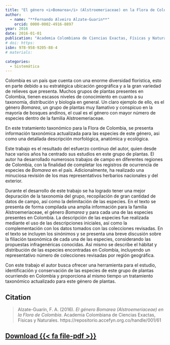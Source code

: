 ```yaml
---
title: "El género <i>Bomarea</i> (Alstroemeriaceae) en la Flora de Colombia"
author:
  - name: "**Fernando Alveiro Alzate-Guarin**"
    orcid: 0000-0002-4916-8897
year: 2016
date: 2016-01-01
publication: "Academia Colombiana de Ciencias Exactas, Físicas y Naturales"
# doi: https:
isbn: 978-958-9205-88-4
# materials: 

categories:
  - Sistemática
---
```


Colombia es un país que cuenta con una enorme diversidad florística, esto en parte debido a su estratégica ubicación geográfica y a la gran variedad de relieves que presenta. Muchos grupos de plantas presentes en Colombia, tienen escasos niveles de conocimiento en cuanto a su taxonomía, distribución y biología en general. Un claro ejemplo de ello, es el género *Bomarea*, un grupo de plantas muy llamativo y conspicuo en la mayoría de bosques andinos, el cual es el género con mayor número de especies dentro de la familia Alstroemeriaceae.

En este tratamiento taxonómico para la Flora de Colombia, se presenta información taxonómica actualizada para las especies de este género, asi como una detallada descripción morfológica, anatómica y ecológica.

Este trabajo es el resultado del esfuerzo continuo del autor, quien desde hace varios años ha centrado sus estudios en este grupo de plantas. El autor ha desarrollado numerosos trabajos de campo en diferentes regiones de Colombia, con la finalidad de completar los registros de ocurrencia de especies de *Bomarea* en el país. Adicionalmente, ha realizado una minuciosa revisión de los mas representativos herbarios nacionales y del exterior.

Durante el desarrollo de este trabajo se ha logrado tener una mejor depuración de la taxonomía del grupo, recopilación de gran cantidad de datos de campo, así como la delimitación de las especies. En el texto se presenta de forma compilada una amplia información para la familia Alstroemeriaceae, el género *Bomarea* y para cada una de las especies presentes en Colombia. La descripción de las especies fue realizada mediante el uso de las descripciones iniciales, así como la complementación con los datos tomados con las colecciones revisadas. En el texto se incluyen los sinónimos y se presenta una breve discusión sobre la filiación taxonómica de cada una de las especies, considerando las propuestas infragenéricas conocidas. Así mismo se describe el hábitat y distribución de las especies encontradas en Colombia, incluyendo un representativo número de colecciones revisadas por región geográfica.

Con este trabajo el autor busca ofrecer una herramienta para el estudio, identificación y conservación de las especies de este grupo de plantas ocurriendo en Colombia y proporciona al mismo tiempo un tratamiento taxonómico actualizado para este género de plantas.

## Citation

> Alzate-Guarín, F. A. (2016). *El género Bomarea (Alstroemeriaceae) en la Flora de Colombia*. Academia Colombiana de Ciencias Exactas, Físicas y Naturales. https://repositorio.accefyn.org.co/handle/001/61

## [Download {{< fa file-pdf >}}](https://repositorio.accefyn.org.co/handle/001/61/)
